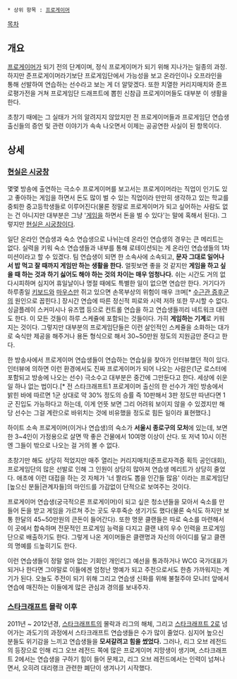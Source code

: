  * 상위 항목 : [[프로게이머]]

[[목차]]

== 개요 ==
[[프로게이머]]가 되기 전의 단계이며, 정식 프로게이머가 되기 위해 지나가는 일종의 과정. 하지만 준프로게이머라기보단 프로게임단에서 가능성을 보고 온라인이나 오프라인을 통해 선발하여 연습하는 선수라고 보는 게 더 알맞겠다. 또한 치열한 커리지매치와 준프로평가전을 거쳐 프로게임단 드래프트에 뽑힌 신참급 프로게이머들도 대부분 이 생활을 한다.

초창기 때에는 그 실태가 거의 알려지지 않았지만 전 프로게이머들과 프로게임단 연습생 출신들의 증언 및 관련 이야기가 속속 나오면서 이제는 공공연한 사실이 된 항목이다.

== 상세 ==
=== [[현실은 시궁창]] ===
몇몇 방송에 출연하는 극소수 프로게이머를 보고서는 프로게이머라는 직업이 인기도 있고 좋아하는 게임을 하면서 돈도 많이 벌 수 있는 직업이라 만만히 생각하고 있는 학교를 중퇴한 중고등학생들로 이루어진다(물론 정말로 프로게이머가 되고 싶어하는 사람도 없는 건 아니지만 대부분은 그냥 '[[게임]]을 하면서 돈을 벌 수 있다'는 말에 혹해서 된다). 그렇지만 [[현실은 시궁창]]이다.

일단 온라인 연습생과 숙소 연습생으로 나뉘는데 온라인 연습생의 경우는 큰 메리트는 없다. 실력을 키워 숙소 연습생들과 내부를 통해 로테이션되는 게 온라인 연습생들의 1차 미션이라고 할 수 있겠다. 팀 연습생이 되면 한 소속사에 소속되고, '''문자 그대로 일어나서 밥 먹고 잘 때까지 게임만 하는 생활을 한다.''' 얼핏보면 좋을 것 같지만 '''게임을 하고 싶을 때 하는 것과 하기 싫어도 해야 하는 것의 차이는 매우 엄청나다.''' 쉬는 시간도 거의 없다시피하며 심지어 휴일날이나 명절 때에도 특별한 일이 없으면 연습만 한다. 거기다가 하루종일 [[키보드]]와 [[마우스]]만 쥐고 있으면 손목부상의 위험이 매우 크며[* [[수근관 증후군]]의 원인으로 꼽힌다.] 장시간 연습에 따른 정신적 피로와 시력 저하 또한 무시할 수 없다. 싱글플레이 스커미시나 유즈맵 등으로 컨트롤 연습을 하고 연습생들끼리 네트워크 대련도 한다. 이 모든 것들이 하루 스케쥴에 포함되는 것들이다. 가히 '''게임하는 기계'''로 키워지는 것이다. 그렇지만 대부분의 프로게임단들은 이런 살인적인 스케쥴을 소화하는 대가로 숙식만 제공을 해주거나 용돈 형식으로 해서 30~50만원 정도의 지원금만 준다고 한다.

한 방송사에서 프로게이머 연습생들이 연습하는 연습실을 찾아가 인터뷰했던 적이 있다. 인터뷰에 의하면 이런 환경에서도 진짜 프로게이머가 되어 나오는 사람은(1군 로스터에 포함되고 방송에 나오는 선수) 극소수고 대부분은 중간에 그만둔다고 한다. 세상에 쉬운 일 하나 없는 법이다.[* 전 스타크래프트1 프로게이머 출신의 한 선수가 개인 방송에서 밝힌 바에 따르면 1군 상대로 약 30% 정도의 승률 즉 10판해서 3판 정도만 따낸다면 1군 진입도 가능하다고 하는데, 이게 언뜻 보면 그리 어려워 보이지 않을 수 있겠지만 해당 선수는 그걸 계란으로 바위치는 것에 비유했을 정도로 힘든 일이라 표현했다.]

하이트 소속 프로게이머(이거나 연습생)의 숙소가 '''서울시 종로구의 모처'''에 있는데, 보면 한 3~4인이 가정용으로 살면 딱 좋은 건물에서 10여명 이상이 산다. 또 저녁 10시 이전엔 그들이 밖으로 나오는 걸 거의 볼 수 없다.

초창기만 해도 상당히 적었지만 매주 열리는 커리지매치(준프로자격증 획득 공인대회), 프로게임단의 많은 선발로 인해 그 인원이 상당히 많아져 연습생 메리트가 상당히 줄었다. 애초에 이런 대접을 하는 것 자체가 '너 짤라도 뽑을 인간들 많음' 이라는 프로게임단 [높으신 분들|관계자들]의 마인드를 가감없이 단적으로 보여주는 것이다.

프로게이머 연습생(궁극적으론 프로게이머)이 되고 싶은 청소년들을 모아서 숙소를 만들어 돈을 받고 게임을 가르쳐 주는 곳도 우후죽순 생기기도 했다(물론 숙식도 하지만 보통 한달의 45~50만원의 큰돈이 들어간다). 또한 명문 클랜들은 따로 숙소를 마련해서 이 곳에서 합숙하며 전문적인 프로게임 능력을 다지고 클랜 내의 우수 인력을 프로게임단으로 배출하기도 한다. 그렇게 나온 게이머들은 클랜명과 자신의 아이디를 달고 클랜의 명예를 드높히기도 한다.

이런 연습생들이 정말 얼마 없는 기회인 개인리그 예선을 통과하거나 WCG 국가대표가 되거나 한다면 그야말로 이들에겐 엄청난 명예가 되고 주전으로서도 한층 가까워지는 계기가 된다. 오늘도 주전이 되기 위해 그리고 연습생 신화를 위해 불철주야 모니터 앞에서 연습에 매진하는 이들에게 많은 관심과 경의를 보내주자.

=== [[스타크래프트]] 몰락 이후 ===
2011년 ~ 2012년경, [[스타크래프트]]의 몰락과 리그의 해체, 그리고 [[스타크래프트 2]]로 넘어가는 과도기의 과정에서 스타크래프트 연습생들은 수가 많이 줄었다. 심지어 높으신 분들도 위기감을 느끼고 연습생들을 '''모셔갈려고 힘을 썼었다.''' 그러나, 리그 오브 레전드의 등장으로 인해 리그 오브 레전드 쪽에 많은 프로게이머 지망생이 생기며, 스타크래프트 2에서는 연습생을 구하기 힘이 들어 문제고, 리그 오브 레전드에서는 인력이 넘쳐나면서, 오히려 대리랭크 관련한 폐단이 생겨나기 시작했다.
